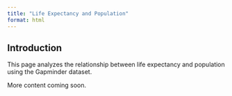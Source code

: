 ```yaml
---
title: "Life Expectancy and Population"
format: html
---
```


## Introduction
This page analyzes the relationship between life expectancy and population using the Gapminder dataset.

More content coming soon.
